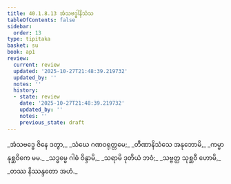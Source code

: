 ```yaml
---
title: 40.1.8.13 အံသဗဒ္ဓါနိသံသ
tableOfContents: false
sidebar:
  order: 13
type: tipitaka
basket: su
book: ap1
review:
  current: review
  updated: '2025-10-27T21:48:39.219732'
  updated_by: ''
  notes: ''
  history:
  - state: review
    date: '2025-10-27T21:48:39.219732'
    updated_by: ''
    notes: ''
    previous_state: draft
---
```



<ReviewStatus review={frontmatter.review} showDetails={true} />

<HypothesisAnnotation frontmatter={frontmatter} />

<DynamicBreadcrumb />

<Division number="125" book="ap1" e="ch" v="20" p="361">

<Paragraph number="4422" type="verses" book="ap1">
_အံသဗဒ္ဓေ ဇိနေ ဒတွာ,_  
_သံဃေ ဂဏဝရုတ္တမေ;_  
_တီဏာနိသံသေ အနုဘောမိ,_  
_ကမ္မာနုစ္ဆဝိကေ မမ._  

</Paragraph>

</Division>
<Division number="126" book="ap1" e="ch" v="20" p="362">

<Paragraph number="4423" type="verses" book="ap1">
_သဒ္ဓမ္မေ ဂါဓံ ဝိန္ဒာမိ,_  
_သရာမိ ဒုတိယံ ဘဝံ;_  
_သဗ္ဗတ္ထ သုစ္ဆဝီ ဟောမိ,_  
_တဿ နိဿန္ဒတော အဟံ._
</Paragraph>
</Division>